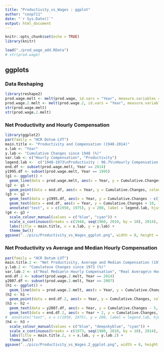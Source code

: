 ```yaml
---
title: "Productivity_vs_Wages : ggplot"
author: "coop711"
date: "`r Sys.Date()`"
output: html_document
---
```


```r
knitr::opts_chunk$set(echo = TRUE)
library(knitr)
```

<!--
## Data
-->

```r
load("./prod_wage_add.RData")
# str(prod.wage)
```

## ggplots

### Data Reshaping

```r
library(reshape2)
prod.wage.melt <- melt(prod.wage, id.vars = "Year", measure.variables = c("Hourly_compensation", "Net_productivity"), variable.name = "Prod.or.Compensation", value.name = "Cumulative.Changes")
prod.wage.2.melt <- melt(prod.wage.2, id.vars = "Year", measure.variables = c("Real_median_hourly_compensation", "Real_average_hourly_compensation", "Net_productivity"), variable.name = "Prod.or.Compensation", value.name = "Cumulative.Changes")
str(prod.wage.melt)
str(prod.wage.2.melt)
```

### Net Productivity and Hourly Compensation

```r
library(ggplot2)
par(family = "HCR Dotum LVT")
main.title <- "Productivity and Compensation (1948-2014)"
x.lab <- "Year"
y.lab <- "Cumulative Changes since 1948 (%)"
var.lab <- c("Hourly Compensation", "Productivity")
legend.lab <-  c("1948-1973\nProductivity : 96.7%\nHourly Compensation : 91.3%", "1973-2014\nProductivity : 72.2%\nHourly Compensation : 9.2%")
end.df <- subset(prod.wage.melt, Year == 2014)
y1995.df <- subset(prod.wage.melt, Year == 1995)
(g1 <- ggplot() +
  geom_line(data = prod.wage.melt, aes(x = Year, y = Cumulative.Changes, colour = Prod.or.Compensation), size = 1.5, show.legend = FALSE))
(g2 <- g1 + 
  geom_point(data = end.df, aes(x = Year, y = Cumulative.Changes, colour = Prod.or.Compensation), size = 3, show.legend = FALSE))
(g3 <- g2 +
  geom_text(data = y1995.df, aes(x = Year, y = Cumulative.Changes - c(10, 20), label = var.lab)) +
  geom_text(data = end.df, aes(x = Year, y = Cumulative.Changes + 10, label = Cumulative.Changes)) +
  annotate("text", x = c(1950, 1975), y = 200, label = legend.lab, hjust = 0))
(g4 <- g3 +
  scale_colour_manual(values = c("blue", "cyan")) + 
  scale_x_continuous(breaks = c(1948, seq(1960, 2010, by = 10), 2014), labels = c(1948, seq(1960, 2010, by = 10), 2014)) +
  labs(title = main.title, x = x.lab, y = y.lab) + 
  theme_bw())
ggsave("../pics/Productivity_vs_Wages_ggplot.png", width = 8, height = 6)
```

<P style = "page-break-before:always"/>

### Net Productivity vs Average and Median Hourly Compensation

```r
par(family = "HCR Dotum LVT")
main.title.2 <- "Net Productivity, Average and Median Compensation (1973-2014)"
y.lab.2 <- "Cumulatove Changes since 1973 (%)"
var.lab.2 <- c("Real Median\n Hourly Compensation", "Real Average\n Hourly Compensation", "Net Productivity")
end.df.2 <- subset(prod.wage.2.melt, Year == 2014)
y2007.df <- subset(prod.wage.2.melt, Year == 2007)
(h1 <- ggplot() +
  geom_line(data = prod.wage.2.melt, aes(x = Year, y = Cumulative.Changes, colour = Prod.or.Compensation), size = 1.5, show.legend = FALSE))
(h2 <- h1 + 
  geom_point(data = end.df.2, aes(x = Year, y = Cumulative.Changes, colour = Prod.or.Compensation), size = 3, show.legend = FALSE))
(h3 <- h2 +
  geom_text(data = y2007.df, aes(x = Year, y = Cumulative.Changes - 5, label = var.lab.2)) +
  geom_text(data = end.df.2, aes(x = Year + 2, y = Cumulative.Changes, label = Cumulative.Changes)))
#  annotate("text", x = c(1950, 1975), y = 200, label = legend.lab, hjust = 0))
(h4 <- h3 +
  scale_colour_manual(values = c("blue", "deepskyblue", "cyan")) + 
  scale_x_continuous(breaks = c(1973, seq(1980, 2010, by = 10), 2014), labels = c(1973, seq(1980, 2010, by = 10), 2014)) +
  labs(title = main.title.2, x = x.lab, y = y.lab.2) + 
  theme_bw())
ggsave("../pics/Productivity_vs_Wages.2_ggplot.png", width = 8, height = 6)
```

<!--
### Save

```r
save.image("./prod_wage_add.RData")
```
-->